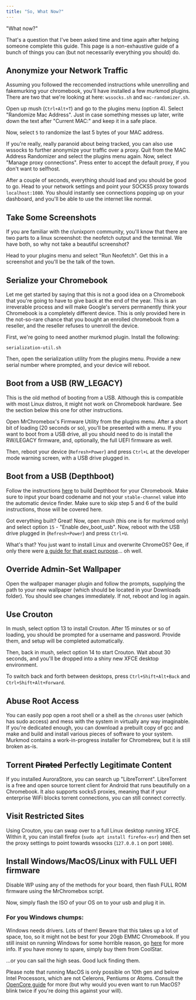 ```yaml
---
title: "So, What Now?"
---
```



"What now?"

That's a question that I've been asked time and time again after helping someone complete this guide. This page is a non-exhaustive guide of a bunch of things you can (but not necessarily everything you should) do.

## Anonymize your Network Traffic

Assuming you followed the reccomended instructions while unenrolling and fakemurking your chromebook, you'll have installed a few murkmod plugins. There are two that we're looking at here: `wssocks.sh` and `mac-randomizer.sh`.

Open up mush (`Ctrl+Alt+T`) and go to the plugins menu (option 4). Select "Randomize Mac Address". Just in case something messes up later, write down the text after "Current MAC:" and keep it in a safe place.

Now, select `5` to randomize the last 5 bytes of your MAC address.

If you're really, really paranoid about being tracked, you can also use wssocks to further anonymize your traffic over a proxy. Quit from the MAC Address Randomizer and select the plugins menu again. Now, select "Manage proxy connections". Press enter to accept the default proxy, if you don't want to selfhost.

After a couple of seconds, everything should load and you should be good to go. Head to your network settings and point your SOCKS5 proxy towards `localhost:1080`. You should instantly see connections popping up on your dashboard, and you'll be able to use the internet like normal.

## Take Some Screenshots

If you are familiar with the r/unixporn community, you'll know that there are two parts to a linux screenshot: the neofetch output and the terminal. We have both, so why not take a beautiful screenshot?

Head to your plugins menu and select "Run Neofetch". Get this in a screenshot and you'll be the talk of the town.

## Serialize your Chromebook

Let me get started by saying that this is not a good idea on a Chromebook that you're going to have to give back at the end of the year. This is an irreverable process and will make Google's servers permanently think your Chromebook is a completely different device. This is only provided here in the not-so-rare chance that you bought an enrolled chromebook from a reseller, and the reseller refuses to unenroll the device.

First, we're going to need another murkmod plugin. Install the following:

```
serialization-util.sh
```

Then, open the serialization utility from the plugins menu. Provide a new serial number where prompted, and your device will reboot.

## Boot from a USB (RW_LEGACY)

This is the old method of booting from a USB. Although this is compatible with most Linux distros, it might not work on Chromebook hardware. See the section below this one for other instructions.

Open MrChromebox's Firmware Utility from the plugins menu. After a short bit of loading (20 seconds or so), you'll be presented with a menu. If you want to boot from a USB drive, all you should need to do is install the RW/LEGACY firmware, and, optionally, the full UEFI firmware as well.

Then, reboot your device (`Refresh+Power`) and press `Ctrl+L` at the developer mode warning screen, with a USB drive plugged in.

## Boot from a USB (Depthboot)

Follow the instructions [here](https://eupnea-project.github.io/docs/depthboot/requirements) to build Depthboot for your Chromebook. Make sure to input your board codename and not your `stable-channel` value into the automatic device finder. Make sure to skip step 5 and 6 of the build instructions, those will be covered here.

Got everything built? Great! Now, open mush (this one is for murkmod only) and select option `15` - "Enable dev_boot_usb". Now, reboot with the USB drive plugged in (`Refresh+Power`) and press `Ctrl+U`.

What's that? You just want to install Linux and overwrite ChromeOS? Gee, if only there were [a guide for that exact purpose](depthboot)... oh well.

## Override Admin-Set Wallpaper

Open the wallpaper manager plugin and follow the prompts, supplying the path to your new wallpaper (which should be located in your Downloads folder). You should see changes immediately. If not, reboot and log in again.

## Use Crouton

In mush, select option 13 to install Crouton. After 15 minutes or so of loading, you should be prompted for a username and password. Provide them, and setup will be completed automatically.

Then, back in mush, select option 14 to start Crouton. Wait about 30 seconds, and you'll be dropped into a shiny new XFCE desktop environment.

To switch back and forth between desktops, press `Ctrl+Shift+Alt+Back` and `Ctrl+Shift+Alt+Forward`.

## Abuse Root Access

You can easily pop open a root shell or a shell as the `chronos` user (which has sudo access) and mess with the system in virtually any way imaginable. If you're dedicated enough, you can download a prebuilt copy of gcc and make and build and install various pieces of software to your system. Murkmod contains a work-in-progress installer for Chromebrew, but it is still broken as-is.

## Torrent ~~Pirated~~ Perfectly Legitimate Content

If you installed AuroraStore, you can search up "LibreTorrent". LibreTorrent is a free and open source torrent client for Android that runs beautifully on a Chromebook. It also supports socks5 proxies, meaning that if your enterprise WiFi blocks torrent connections, you can still connect correctly.

## Visit Restricted Sites

Using Crouton, you can swap over to a full Linux desktop running XFCE. Within it, you can install firefox (`sudo apt install firefox-esr`) and then set the proxy settings to point towards wssocks (`127.0.0.1` on port `1080`).

## Install Windows/MacOS/Linux with FULL UEFI firmware

Disable WP using any of the methods for your board, then flash FULL ROM firmware using the MrChromebox script.

Now, simply flash the ISO of your OS on to your usb and plug it in.

### For you Windows chumps:

Windows needs drivers. Lots of them! Beware that this takes up a lot of space, too, so it might not be best for your 20gb EMMC Chromebook. If you still insist on running Windows for some horrible reason, go [here](https://coolstar.org/chromebook/windows-install.html) for more info. If you have money to spare, simply buy them from CoolStar.

...or you can sail the high seas. Good luck finding them.

Please note that running MacOS is only possible on 10th gen and below Intel Processors, which are not Celerons, Pentiums or Atoms. Consult the [OpenCore guide](https://dortania.github.io/OpenCore-Install-Guide/) for more (but why would you even want to run MacOS? blink twice if you're doing this against your will).